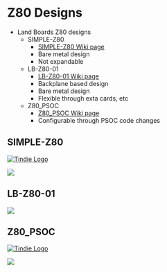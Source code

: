 = Z80 Designs =

* Land Boards Z80 designs
** SIMPLE-Z80
*** [http://land-boards.com/blwiki/index.php?title=SIMPLE-Z80 SIMPLE-Z80 Wiki page]
*** Bare metal design
*** Not expandable
** LB-Z80-01
*** [http://land-boards.com/blwiki/index.php?title=LB-Z80-01 LB-Z80-01 Wiki page]
*** Backplane based design
*** Bare metal design
*** Flexible through exta cards, etc
** Z80_PSOC
*** [http://land-boards.com/blwiki/index.php?title=Z80_in_3_Chips Z80_PSOC Wiki page]
*** Configurable through PSOC code changes

== SIMPLE-Z80 ==

<a href="https://www.tindie.com/products/34960/">
<img src="http://land-boards.com/tindie/tindie-larges-v2.png" alt="Tindie Logo"></img></a> 

<img src="http://land-boards.com/blwiki/images/d/dc/SIMPLE-Z80_P1090251-720pxV.jpg"></img>

== LB-Z80-01 ==

<img src="http://land-boards.com/blwiki/images/9/9c/LB-Z80_P1090715-720px.jpg"></img>

== Z80_PSOC ==

<a href="https://www.tindie.com/products/land_boards/programmable-system-on-a-chip-for-the-raspberry-pi/?pt=ac_prod_search">
<img src="http://land-boards.com/tindie/tindie-larges-v2.png" alt="Tindie Logo"></img></a> 

<img src="http://land-boards.com/blwiki/images/c/cc/Z80_P865-cropped-720px.jpg"></img>

